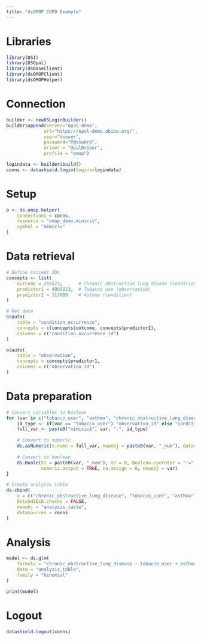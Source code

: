 ```yaml
---
title: "dsOMOP COPD Example"
---
```


# Libraries

```r
library(DSI)
library(DSOpal)
library(dsBaseClient)
library(dsOMOPClient)
library(dsOMOPHelper)
```

# Connection

```r
builder <- newDSLoginBuilder()
builder$append(server="opal-demo",
              url="https://opal-demo.obiba.org/",
              user="dsuser",
              password="P@ssw0rd",
              driver = "OpalDriver",
              profile = "omop")

logindata <- builder$build()
conns <- datashield.login(logins=logindata)
```

# Setup

```r
o <- ds.omop.helper(
    connections = conns,
    resource = "omop_demo.mimiciv", 
    symbol = "mimiciv"
)
```

# Data retrieval

```r
# Define concept IDs
concepts <- list(
    outcome = 255573,      # Chronic obstructive lung diease (condition)
    predictor1 = 4005823,  # Tobacco use (observation)
    predictor2 = 317009    # Asthma (condition)
)

# Get data
o$auto(
    table = "condition_occurrence", 
    concepts = c(concepts$outcome, concepts$predictor2),
    columns = c("condition_occurrence_id")
)

o$auto(
    table = "observation", 
    concepts = concepts$predictor1,
    columns = c("observation_id")
)

```

# Data preparation

```r
# Convert variables to boolean
for (var in c("tobacco_user", "asthma", "chronic_obstructive_lung_disease")) {
    id_type <- if(var == "tobacco_user") "observation_id" else "condition_occurrence_id"
    full_var <- paste0("mimiciv$", var, ".", id_type)
    
    # Convert to numeric
    ds.asNumeric(x.name = full_var, newobj = paste0(var, "_num"), datasources = conns)
    
    # Convert to boolean
    ds.Boole(V1 = paste0(var, "_num"), V2 = 0, Boolean.operator = "!=", 
             numeric.output = TRUE, na.assign = 0, newobj = var)
}

# Create analysis table
ds.cbind(
    x = c("chronic_obstructive_lung_disease", "tobacco_user", "asthma"),
    DataSHIELD.checks = FALSE,
    newobj = "analysis_table",
    datasources = conns
)
```

# Analysis

```r
model <- ds.glm(
    formula = "chronic_obstructive_lung_disease ~ tobacco_user + asthma", 
    data = "analysis_table", 
    family = "binomial"
)

print(model)
```

# Logout

```r
datashield.logout(conns)
```